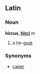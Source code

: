 ==Latin==
===Noun===
'''hircus, [[Wiktionary Appendix:Latin second declension|hirci]]''' ''m''

#a he-[[goat]]
===Synonyms===
*[[caper]]
